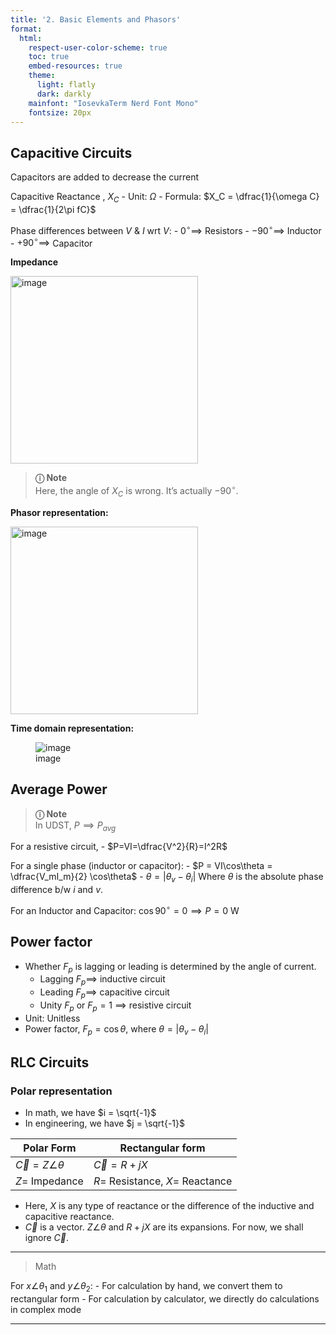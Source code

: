 ```yaml
---
title: '2. Basic Elements and Phasors'
format:
  html:
    respect-user-color-scheme: true
    toc: true
    embed-resources: true
    theme:
      light: flatly
      dark: darkly
    mainfont: "IosevkaTerm Nerd Font Mono"
    fontsize: 20px
---
```


## Capacitive Circuits

Capacitors are added to decrease the current

Capacitive Reactance , $X_C$
- Unit: $\Omega$
- Formula: $X_C = \dfrac{1}{\omega C} = \dfrac{1}{2\pi fC}$

Phase differences between $V$ & $I$ wrt $V$:
- $0^\circ \implies$ Resistors
- $-90^\circ \implies$ Inductor
- $+90^\circ \implies$ Capacitor

**Impedance**

<img src="images/impedance.png" alt="image" width="300"/>

> **&#9432; Note** <br>
> Here, the angle of $X_C$ is wrong. It's actually $-90^\circ$.

**Phasor representation:**

<img src="images/phasor.png" alt="image" width="300"/>

**Time domain representation:**

![image](images/time-domain.png)

## Average Power

> **&#9432; Note** <br>
> In UDST, $P \implies P_{avg}$

For a resistive circuit,
- $P=VI=\dfrac{V^2}{R}=I^2R$

For a single phase (inductor or capacitor):
- $P = VI\cos\theta = \dfrac{V_mI_m}{2} \cos\theta$
- $\theta = |\theta_v-\theta_i |$
Where $\theta$ is the absolute phase difference b/w $i$ and $v$.

For an Inductor and Capacitor:
$\cos 90^\circ = 0 \implies P = 0~\mathrm{W}$

## Power factor

- Whether $F_p$ is lagging or leading is determined by the angle of current.
    - Lagging $F_p \implies$ inductive circuit
    - Leading $F_p \implies$ capacitive circuit
    - Unity $F_p$ or $F_p=1$ $\implies$ resistive circuit
- Unit: Unitless
- Power factor, $F_p = \cos\theta,~\text{where}~\theta=|\theta_v-\theta_i |$

## RLC Circuits

### Polar representation

- In math, we have $i = \sqrt{-1}$
- In engineering, we have $j = \sqrt{-1}$

| Polar Form | Rectangular form |
|---|---|
| $\vec{C}=Z \angle \theta$ | $\vec{C}=R+jX$ |
| $Z=$ Impedance | $R=$ Resistance, $X=$ Reactance |

- Here, $X$ is any type of reactance or the difference of the inductive and capacitive reactance.
- $\vec{C}$ is a vector. $Z \angle \theta$ and $R+jX$ are its expansions. For now, we shall ignore $\vec{C}$.

---

> Math

For $x \angle \theta_1$ and $y \angle \theta_2$:
- For calculation by hand, we convert them to rectangular form
- For calculation by calculator, we directly do calculations in complex mode

---
